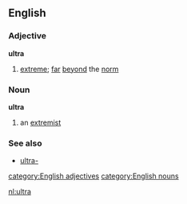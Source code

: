 ==English==
===Adjective===
'''ultra'''
#[[extreme]]; [[far]] [[beyond]] the [[norm]]

===Noun===
'''ultra'''
#an [[extremist]]
===See also===
*[[ultra-]]
[[category:English adjectives]]
[[category:English nouns]]

[[nl:ultra]]